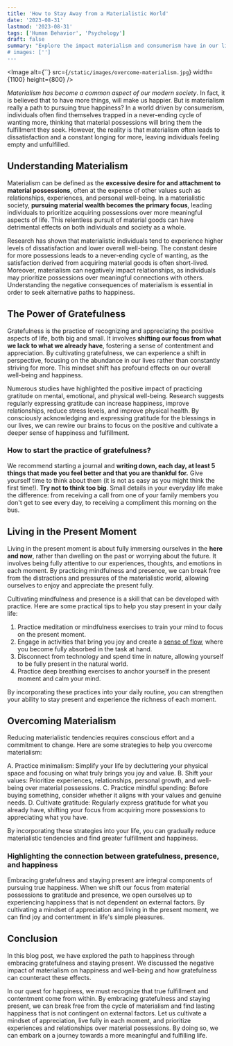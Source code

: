 ```yaml
---
title: 'How to Stay Away from a Materialistic World'
date: '2023-08-31'
lastmod: '2023-08-31'
tags: ['Human Behavior', 'Psychology']
draft: false
summary: "Explore the impact materialism and consumerism have in our lives in the common belief that they bring true happiness. In this blog post, we will explore an alternative path to happiness that actually works: the practice of gratefulness and staying present.
# images: ['']
---
```


<Image
  alt={``}
  src={`/static/images/overcome-materialism.jpg`}
  width={1100}
  height={800}
/>

_Materialism has become a common aspect of our modern society_. In fact, it is believed that to have more things, will make us happier. But is materialism really a path to pursuing true happiness? In a world driven by consumerism, individuals often find themselves trapped in a never-ending cycle of wanting more, thinking that material possessions will bring them the fulfillment they seek. However, the reality is that materialism often leads to dissatisfaction and a constant longing for more, leaving individuals feeling empty and unfulfilled.

<CollapsibleTOC toc={props.toc} exclude="Introduction" />

## Understanding Materialism

Materialism can be defined as the **excessive desire for and attachment to material possessions**, often at the expense of other values such as relationships, experiences, and personal well-being. In a materialistic society, **pursuing material wealth becomes the primary focus**, leading individuals to prioritize acquiring possessions over more meaningful aspects of life. This relentless pursuit of material goods can have detrimental effects on both individuals and society as a whole.

Research has shown that materialistic individuals tend to experience higher levels of dissatisfaction and lower overall well-being. The constant desire for more possessions leads to a never-ending cycle of wanting, as the satisfaction derived from acquiring material goods is often short-lived. Moreover, materialism can negatively impact relationships, as individuals may prioritize possessions over meaningful connections with others. Understanding the negative consequences of materialism is essential in order to seek alternative paths to happiness.

## The Power of Gratefulness

Gratefulness is the practice of recognizing and appreciating the positive aspects of life, both big and small. It involves **shifting our focus from what we lack to what we already have**, fostering a sense of contentment and appreciation. By cultivating gratefulness, we can experience a shift in perspective, focusing on the abundance in our lives rather than constantly striving for more. This mindset shift has profound effects on our overall well-being and happiness.

Numerous studies have highlighted the positive impact of practicing gratitude on mental, emotional, and physical well-being. Research suggests regularly expressing gratitude can increase happiness, improve relationships, reduce stress levels, and improve physical health. By consciously acknowledging and expressing gratitude for the blessings in our lives, we can rewire our brains to focus on the positive and cultivate a deeper sense of happiness and fulfillment.

### How to start the practice of gratefulness?

We recommend starting a journal and **writing down, each day, at least 5 things that made you feel better and that you are thankful for.** Give yourself time to think about them (it is not as easy as you might think the first time!). **Try not to think too big**. Small details in your everyday life make the difference: from receiving a call from one of your family members you don't get to see every day, to receiving a compliment this morning on the bus. 

## Living in the Present Moment

Living in the present moment is about fully immersing ourselves in the **here and now**, rather than dwelling on the past or worrying about the future. It involves being fully attentive to our experiences, thoughts, and emotions in each moment. By practicing mindfulness and presence, we can break free from the distractions and pressures of the materialistic world, allowing ourselves to enjoy and appreciate the present fully.

Cultivating mindfulness and presence is a skill that can be developed with practice. Here are some practical tips to help you stay present in your daily life:

1. Practice meditation or mindfulness exercises to train your mind to focus on the present moment.
2. Engage in activities that bring you joy and create a [sense of flow](), where you become fully absorbed in the task at hand.
3. Disconnect from technology and spend time in nature, allowing yourself to be fully present in the natural world.
4. Practice deep breathing exercises to anchor yourself in the present moment and calm your mind.

By incorporating these practices into your daily routine, you can strengthen your ability to stay present and experience the richness of each moment.

## Overcoming Materialism

Reducing materialistic tendencies requires conscious effort and a commitment to change. Here are some strategies to help you overcome materialism:

A. Practice minimalism: Simplify your life by decluttering your physical space and focusing on what truly brings you joy and value.
B. Shift your values: Prioritize experiences, relationships, personal growth, and well-being over material possessions.
C. Practice mindful spending: Before buying something, consider whether it aligns with your values and genuine needs.
D. Cultivate gratitude: Regularly express gratitude for what you already have, shifting your focus from acquiring more possessions to appreciating what you have.

By incorporating these strategies into your life, you can gradually reduce materialistic tendencies and find greater fulfillment and happiness.

### Highlighting the connection between gratefulness, presence, and happiness

Embracing gratefulness and staying present are integral components of pursuing true happiness. When we shift our focus from material possessions to gratitude and presence, we open ourselves up to experiencing happiness that is not dependent on external factors. By cultivating a mindset of appreciation and living in the present moment, we can find joy and contentment in life's simple pleasures.

## Conclusion

In this blog post, we have explored the path to happiness through embracing gratefulness and staying present. We discussed the negative impact of materialism on happiness and well-being and how gratefulness can counteract these effects. 

In our quest for happiness, we must recognize that true fulfillment and contentment come from within. By embracing gratefulness and staying present, we can break free from the cycle of materialism and find lasting happiness that is not contingent on external factors. Let us cultivate a mindset of appreciation, live fully in each moment, and prioritize experiences and relationships over material possessions. By doing so, we can embark on a journey towards a more meaningful and fulfilling life.
